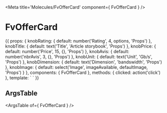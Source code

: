 
<Meta title='Molecules/FvOfferCard' component={ FvOfferCard } />

# FvOfferCard

<Canvas>
<Story name='Common' height='150px'>{{
  props: {
    knobRating: {
      default: number('Rating', 4, options, 'Props')
    },
    knobTitle: {
      default: text('Title', 'Article storybook', 'Props')
    },
    knobPrice: {
      default: number('Price', 15, {}, 'Props')
    },
    knobAvis: {
      default: number('nbrAvis', 3, {}, 'Props')
    },
    knobUnit: {
      default: text('Unit', 'Gb/s', 'Props')
    },
    knobDimension: {
      default: text('Dimension', 'bandswidth', 'Props')
    },
    knobImage: {
      default: select('Image', imageAvailable, defaultImage, 'Props')
    }
  },
  components: { FvOfferCard },
  methods: {
    clicked: action('click')
  },
  template: `<FvOfferCard
    :rating="knobRating"
    :article="knobTitle"
    :price="knobPrice"
    :nbrAvis="knobAvis"
    :unit="knobUnit"
    :img="knobImage"
    :dimension="knobDimension"
    @icon:clicked="clicked"
  >
  </FvOfferCard>`
}}</Story>
</Canvas>

## ArgsTable

<ArgsTable of={ FvOfferCard } />
